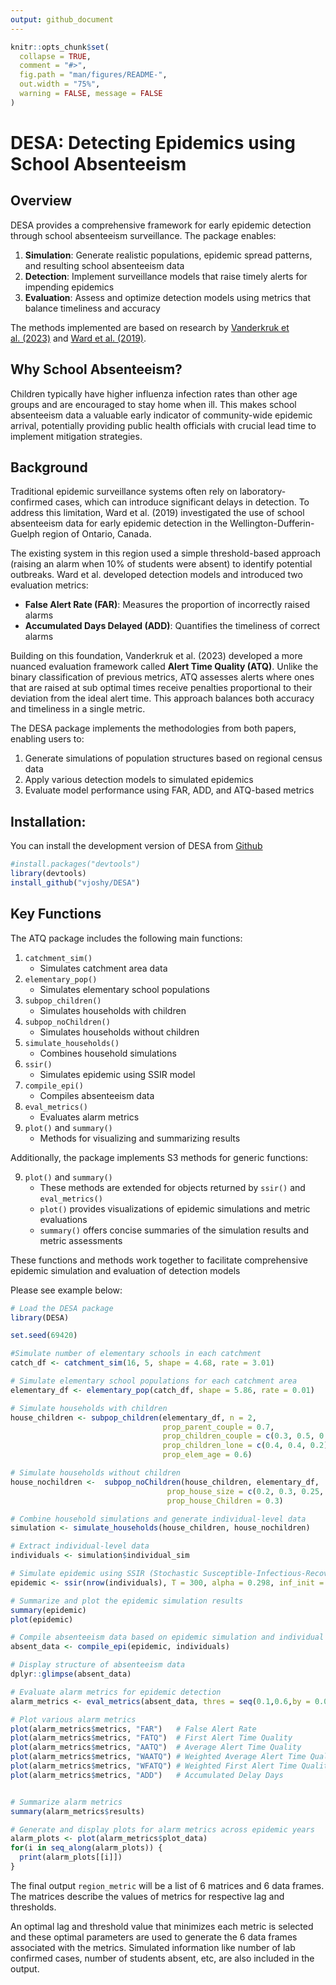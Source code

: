 ```yaml
---
output: github_document
---
```



```r
knitr::opts_chunk$set(
  collapse = TRUE,
  comment = "#>",
  fig.path = "man/figures/README-",
  out.width = "75%",
  warning = FALSE, message = FALSE
)
```

# DESA: Detecting Epidemics using School Absenteeism <badges go here>

## Overview

DESA provides a comprehensive framework for early epidemic detection through school absenteeism surveillance. The package enables:

1. **Simulation**: Generate realistic populations, epidemic spread patterns, and resulting school absenteeism data
2. **Detection**: Implement surveillance models that raise timely alerts for impending epidemics
3. **Evaluation**: Assess and optimize detection models using metrics that balance timeliness and accuracy

The methods implemented are based on research by [Vanderkruk et al. (2023)](https://bmcpublichealth.biomedcentral.com/articles/10.1186/s12889-023-15747-z) and [Ward et al. (2019)](https://bmcpublichealth.biomedcentral.com/articles/10.1186/s12889-019-7521-7).

## Why School Absenteeism?

Children typically have higher influenza infection rates than other age groups and are encouraged to stay home when ill. This makes school absenteeism data a valuable early indicator of community-wide epidemic arrival, potentially providing public health officials with crucial lead time to implement mitigation strategies.


## Background

Traditional epidemic surveillance systems often rely on laboratory-confirmed cases, which can introduce significant delays in detection. To address this limitation, Ward et al. (2019) investigated the use of school absenteeism data for early epidemic detection in the Wellington-Dufferin-Guelph region of Ontario, Canada.

The existing system in this region used a simple threshold-based approach (raising an alarm when 10% of students were absent) to identify potential outbreaks. Ward et al. developed detection models and introduced two evaluation metrics:

- **False Alert Rate (FAR)**: Measures the proportion of incorrectly raised alarms
- **Accumulated Days Delayed (ADD)**: Quantifies the timeliness of correct alarms

Building on this foundation, Vanderkruk et al. (2023) developed a more nuanced evaluation framework called **Alert Time Quality (ATQ)**. Unlike the binary classification of previous metrics, ATQ assesses alerts where ones that are raised at sub optimal times receive penalties proportional to their deviation from the ideal alert time. This approach balances both accuracy and timeliness in a single metric.

The DESA package implements the methodologies from both papers, enabling users to:

1. Generate simulations of population structures based on regional census data
2. Apply various detection models to simulated epidemics
3. Evaluate model performance using FAR, ADD, and ATQ-based metrics

## Installation:

You can install the development version of DESA from [Github](https://github.com/vjoshy/DESA)

```r  
#install.packages("devtools")
library(devtools)
install_github("vjoshy/DESA")
```

## Key Functions

The ATQ package includes the following main functions:

1. `catchment_sim()`
    - Simulates catchment area data
2. `elementary_pop()`
    - Simulates elementary school populations
3. `subpop_children()`
    - Simulates households with children
4. `subpop_noChildren()`
    - Simulates households without children
5. `simulate_households()`
    - Combines household simulations
6. `ssir()`
    - Simulates epidemic using SSIR model
7. `compile_epi()`
    - Compiles absenteeism data
8. `eval_metrics()`
    - Evaluates alarm metrics
9. `plot()` and `summary()`
    - Methods for visualizing and summarizing results

Additionally, the package implements S3 methods for generic functions:

9. `plot()` and `summary()`
    - These methods are extended for objects returned by `ssir()` and `eval_metrics()`
    - `plot()` provides visualizations of epidemic simulations and metric evaluations
    - `summary()` offers concise summaries of the simulation results and metric assessments

These functions and methods work together to facilitate comprehensive epidemic simulation and evaluation of detection models


Please see example below:

```r
# Load the DESA package
library(DESA)

set.seed(69420)

#Simulate number of elementary schools in each catchment
catch_df <- catchment_sim(16, 5, shape = 4.68, rate = 3.01)

# Simulate elementary school populations for each catchment area
elementary_df <- elementary_pop(catch_df, shape = 5.86, rate = 0.01)

# Simulate households with children
house_children <- subpop_children(elementary_df, n = 2,
                                  prop_parent_couple = 0.7,
                                  prop_children_couple = c(0.3, 0.5, 0.2),
                                  prop_children_lone = c(0.4, 0.4, 0.2),
                                  prop_elem_age = 0.6)

# Simulate households without children
house_nochildren <-  subpop_noChildren(house_children, elementary_df,
                                   prop_house_size = c(0.2, 0.3, 0.25, 0.15, 0.1),
                                   prop_house_Children = 0.3)

# Combine household simulations and generate individual-level data
simulation <- simulate_households(house_children, house_nochildren)

# Extract individual-level data
individuals <- simulation$individual_sim

# Simulate epidemic using SSIR (Stochastic Susceptible-Infectious-Recovered) model
epidemic <- ssir(nrow(individuals), T = 300, alpha = 0.298, inf_init = 32, rep = 10)

# Summarize and plot the epidemic simulation results
summary(epidemic)
plot(epidemic)

# Compile absenteeism data based on epidemic simulation and individual data
absent_data <- compile_epi(epidemic, individuals)

# Display structure of absenteeism data
dplyr::glimpse(absent_data)

# Evaluate alarm metrics for epidemic detection
alarm_metrics <- eval_metrics(absent_data, thres = seq(0.1,0.6,by = 0.05))

# Plot various alarm metrics
plot(alarm_metrics$metrics, "FAR")   # False Alert Rate
plot(alarm_metrics$metrics, "FATQ")  # First Alert Time Quality
plot(alarm_metrics$metrics, "AATQ")  # Average Alert Time Quality
plot(alarm_metrics$metrics, "WAATQ") # Weighted Average Alert Time Quality
plot(alarm_metrics$metrics, "WFATQ") # Weighted First Alert Time Quality
plot(alarm_metrics$metrics, "ADD")   # Accumulated Delay Days


# Summarize alarm metrics
summary(alarm_metrics$results)

# Generate and display plots for alarm metrics across epidemic years
alarm_plots <- plot(alarm_metrics$plot_data)
for(i in seq_along(alarm_plots)) { 
  print(alarm_plots[[i]]) 
}
```

The final output `region_metric` will be a list of 6 matrices and 6 data frames. The matrices describe the values of metrics for respective lag and thresholds. 

An optimal lag and threshold value that minimizes each metric is selected and these optimal parameters are used to generate the 6 data frames associated with the metrics. Simulated information like number of lab confirmed cases, number of students absent, etc, are also included in the output.
